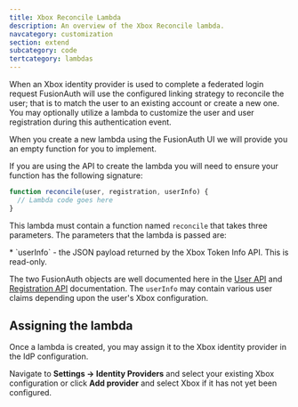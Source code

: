 ```yaml
---
title: Xbox Reconcile Lambda
description: An overview of the Xbox Reconcile lambda.
navcategory: customization
section: extend
subcategory: code
tertcategory: lambdas
---
```


When an Xbox identity provider is used to complete a federated login request FusionAuth will use the configured linking strategy to reconcile the user; that is to match the user to an existing account or create a new one. You may optionally utilize a lambda to customize the user and user registration during this authentication event.

When you create a new lambda using the FusionAuth UI we will provide you an empty function for you to implement.

If you are using the API to create the lambda you will need to ensure your function has the following signature:

```javascript
function reconcile(user, registration, userInfo) {
  // Lambda code goes here
}
```

This lambda must contain a function named `reconcile` that takes three parameters. The parameters that the lambda is passed are:

<ReconcileLambdaUserRegistrationParameters />
* `userInfo` - the JSON payload returned by the Xbox Token Info API. This is read-only.

The two FusionAuth objects are well documented here in the [User API](/docs/apis/users) and [Registration API](/docs/apis/registrations) documentation. The `userInfo` may contain various user claims depending upon the user's Xbox configuration.

## Assigning the lambda

Once a lambda is created, you may assign it to the Xbox identity provider in the IdP configuration.

Navigate to <strong>Settings -> Identity Providers</strong> and select your existing Xbox configuration or click <strong>Add provider</strong> and select Xbox if it has not yet been configured.


